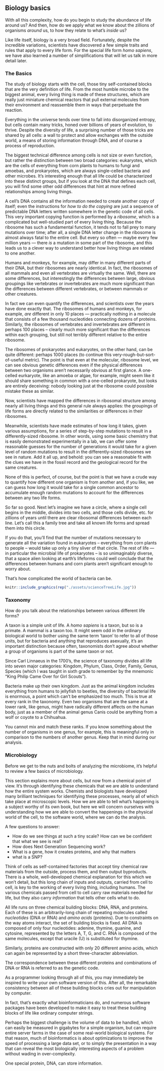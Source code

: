 


## Biology basics


With all this complexity, how do you begin to study the abundance of life around us? And then, how do we apply what we know about the zillions of organisms _around_ us, to how they relate to what’s *inside* us?

Like life itself, biology is a very broad field. Fortunately, despite the incredible variations, scientists have discovered a few simple traits and rules that apply to every life form. For the special life form _homo sapiens_, we have also learned a number of simplifications that will let us talk in more detail later.



### The Basics


The study of biology starts with the cell, those tiny self-contained blocks that are the very definition of life. From the most humble microbe to the biggest animal, every living thing is made of these structures, which are really just miniature chemical reactors that pull external molecules from their environment and reassemble them in ways that perpetuate the reaction.

Everything in the universe tends over time to fall into disorganized entropy, but cells contain many tricks, honed over billions of years of evolution, to thrive. Despite the diversity of life, a surprising number of those tricks are shared by all cells: a wall to protect and allow exchanges with the outside world, a means of storing information through DNA, and of course a process of reproduction.

The biggest technical difference among cells is not size or even function, but rather the distinction between two broad categories: eukaryotes, which are the cells of everything from corn plants to humans to fungi and amoebas, and prokaryotes, which are always single-celled bacteria and other microbes. It's interesting enough that all life could be characterized into these distinct groups, but if you look at the DNA that defines each cell, you will find some other odd differences that hint at more refined relationships among living things.

A cell's DNA contains all the information needed to create another copy of itself; even the instructions for _how to do the copying_ are just a sequence of predictable DNA letters written somewhere in the genetic code of all cells. This very important copying function is performed by a *ribosome*, which is a complicated but well-studied part of every living thing. Because the ribosome has such a fundamental function, it tends not to fall prey to many mutations over time; after all, a single DNA letter change in the ribosome is almost always fatal to the entire cell. But every so often — maybe every few million years — there *is* a mutation in some part of the ribosome, and this leads us to a clever way to understand better how living things are related to one another.

Humans and monkeys, for example, may differ in many different parts of their DNA, but their ribosomes are nearly identical. In fact, the ribosomes of all mammals and even all vertebrates are virtually the same. Well, there are some differences, but interestingly the differences between large, obvious groupings like vertebrates or invertebrates are much more significant than the differences between different vertebrates, or between mammals or other creatures.

In fact we can even quantify the differences, and scientists over the years have done exactly that. The ribosomes of humans and monkeys, for example, _are_ different in only 10 places — practically nothing in a molecule that consists of a few thousand nucleotides connecting dozens of proteins. Similarly, the ribosomes of vertebrates and invertebrates are different in perhaps 100 places -- clearly much more significant than the differences within each grouping, but still not terribly different relative to the entire ribosome.

The ribosomes of prokaryotes and eukaryotes, on the other hand, can be quite different: perhaps 1000 places (to continue this very-rough-but-sort-of-useful metric). The point is that even at the molecular, ribosome level, we can see obvious genetic differences even if the physical differences between two organisms aren't necessarily obvious at first glance. A one-celled eurkaryote, like an amoeba or algae, for example, might seem like it should share something in common with a one-celled prokaryote, but looks are entirely deceiving: nobody looking just at the ribosome could possible mistake these as similar.

Now, scientists have mapped the differences in ribosomal structure among nearly all living things and this general rule always applies: the groupings of life forms are directly related to the similarities or differences in their ribosomes. 

Meanwhile, scientists have made estimates of how long it takes, given various assumptions, for a series of step-by-step mutations to result in a differently-sized ribosome. In other words, using some basic chemistry that is easily demonstrated experimentally in a lab, we can offer some reasonable guesses for the number of generations it would take for a given level of random mutations to result in the differently-sized ribosomes we see in nature. Add it all up, and behold: you can see a reasonable fit with the clues we have in the fossil record and the geological record for the same creatures.

None of this is perfect, of course, but the point is that we have a crude way to quantify how different one organism is from another and, if you like, we can guess how long it would take for a single common ancestor to accumulate enough random mutations to account for the differences between any two life forms.

So far so good. Next let's imagine we have a circle, where a single cell begins in the middle, divides into two cells, and those cells divide, etc. for zillions of years until there are clear ribosomal differences between each line. Let's call this a family tree and take all known life forms and spread them into this circle. 

If you do that, you'll find that the number of mutations necessary to generate all the variation found in eukaryotes -- everything from corn plants to people -- would take up only a tiny sliver of that circle. The rest of life --- in particular the microbial life of prokaryotes -- is so unimaginably diverse, that a space alien looking at earth's lifeforms could well conclude that the differences between humans and corn plants aren't significant enough to worry about.

That's how complicated the world of bacteria can be.

```r
knitr::include_graphics(rep("./assets/scienceTreeLife.jpg"))
```



### Taxonomy


How do you talk about the relationships between various different life forms?

A taxon is a simple unit of life. A *homo sapiens* is a taxon, but so is a primate. A mammal is a taxon too. It might seem odd in the ordinary biological world to bother using the same term ‘taxon’ to refer to all of those units, but for bacteria and anything that reproduces asexually, it’s an important distinction because often, taxonomists don’t agree about whether a group of organisms is part of the same taxon or not.

Since Carl Linnaeus in the 1700’s, the science of taxonomy divides all life into seven major categories: Kingdom, Phylum, Class, Order, Family, Genus, Species (which I was taught in sixth grade to remember by the mnemonic “King Philip Came Over for Girl Scouts”).

Bacteria make up their own kingdom. Just as the animal kingdom includes everything from humans to jellyfish to beetles, the diversity of bacterial life is enormous, a point which can’t be emphasized too much. This is true at every rank in the taxonomy. Even two organisms that are the same at a lower rank, like genus, might have radically different affects on the human body, just as a member of the animal genus Canis could be anything from a wolf or coyote to a Chihuahua.

You cannot mix and match these ranks. If you know something about the number of organisms in one genus, for example, this is meaningful only in comparison to the numbers of another genus. Keep that in mind during our analysis.


### Microbiology

Before we get to the nuts and bolts of analyzing the microbiome, it's helpful to review a few basics of microbiology.

This section explains more about cells, but now from a chemical point of view. It's through identifying these chemicals that we are able to understand how the entire system works. Chemists and biologists have developed many brilliant techniques for identifying these processes, nearly all of which take place at microscopic levels. How we are able to tell what's happening is a subject worthy of its own book, but here we will concern ourselves with understanding how we are able to convert the happenings in the physical world of the cell, to the software world, where we can do the analysis.

A few questions to answer:

- How do we see things at such a tiny scale? How can we be confident that what we see is real?
- How does Next Generation Sequencing work?
- What is a gene, how it creates proteins, and why that matters
- what is a SNP?

Think of cells as self-contained factories that accept tiny chemical raw materials from the outside, process them, and then output byproducts. There is a whole, well-developed chemical explanation for this which we won't detail, but this long chain of inputs and outputs, carried from cell to cell, is key to the working of every living thing, including humans. The various chemicals passed from cell to cell carry raw materials needed for life, but they also carry *information* that tells other cells what to do.

All life runs on three chemical building blocks: DNA, RNA, and proteins. Each of these is an arbitrarily-long chain of repeating molecules called *nucleotides* (DNA or RNA) and *amino acids* (proteins). Due to constraints on the way atoms interact, the set of building blocks is fixed. All DNA is composed of only four nucleotides: adenine, thymine, guanine, and cytosine, represented by the letters A, T, G, and C. RNA is composed of the same molecules, except that uracile (U) is substituted for thymine.

Similarly, proteins are constructed with only 20 different amino acids, which can again be represented by a short three-character abbreviation.

The correspondence between these different proteins and combinations of DNA or RNA is referred to as the genetic code.

As a programmer looking through all of this, you may immediately be inspired to write your own software version of this. After all, the remarkable consistency between all of these building blocks cries out for manipulation by computer.

In fact, that’s exactly what bioinformaticians do, and numerous software packages have been developed to make it easy to treat these building blocks of life like ordinary computer strings.

Perhaps the biggest challenge is the volume of data to be handled, which can easily be measured in gigabytes for a simple organism, but can require entire server farms in the case of some real-world biological systems. For that reason, much of bioinformatics is about optimizations to improve the speed of processing a large data set, or to simply the presentation in a way that can reveal the most biologically interesting aspects of a problem without wading in over-complexity.

One special protein, DNA, can store information.






